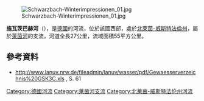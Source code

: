 {{Refimprove|time=2020-07-06T08:59:43+00:00}}
{{Underlinked|time=2020-07-06T08:59:43+00:00}}
{{Coord|51|19|20|N|6|44|6|E|display=title}}
[[Image:Schwarzbach-Winterimpressionen_01.jpg|right]]

'''施瓦茨巴赫河'''（{{lang-de|Schwarzbach}}），是[[德國|德國]]的河流，位於該國西部，處於[[北萊茵-威斯特法倫州|北萊茵-威斯特法倫州]]，屬於[[萊茵河|萊茵河]]的支流，河道全長27公里，流域面積55平方公里。

==參考資料==
* http://www.lanuv.nrw.de/fileadmin/lanuv/wasser/pdf/Gewaesserverzeichnis%20GSK3C.xls {{Wayback|url=http://www.lanuv.nrw.de/fileadmin/lanuv/wasser/pdf/Gewaesserverzeichnis%20GSK3C.xls |date=20190808033656 }}, S. 61

{{Germany-geo-stub}}
[[Category:德國河流|Category:德國河流]]
[[Category:莱茵河支流|Category:莱茵河支流]]
[[Category:北莱茵-威斯特法伦州河流|Category:北莱茵-威斯特法伦州河流]]